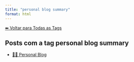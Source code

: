 ```yaml
---
title: "personal blog summary"
format: html
---
```


[⬅ Voltar para Todas as Tags](../tags.qmd)

## Posts com a tag **personal blog summary**

- [🧑‍🏫 Personal Blog](/posts/personal/index.html)
